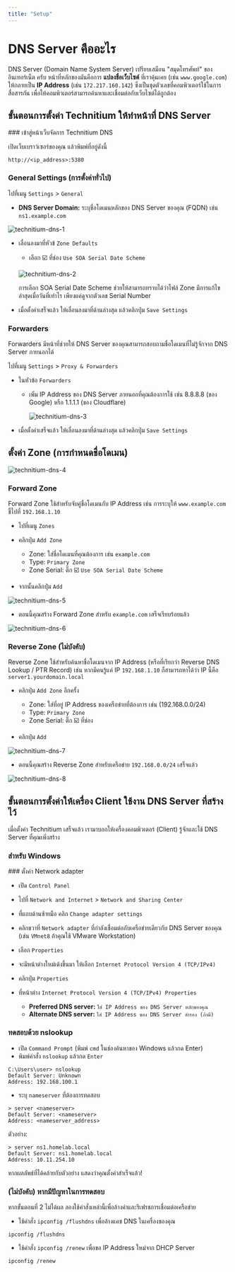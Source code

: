 ```yaml
---
title: "Setup"
---
```



# DNS Server คืออะไร

DNS Server (Domain Name System Server) เปรียบเสมือน "สมุดโทรศัพท์" ของอินเทอร์เน็ต ครับ หน้าที่หลักของมันคือการ **แปลงชื่อเว็บไซต์** ที่เราคุ้นเคย (เช่น `www.google.com`) ให้กลายเป็น **IP Address** (เช่น `172.217.160.142`) ซึ่งเป็นชุดตัวเลขที่คอมพิวเตอร์ใช้ในการสื่อสารกัน เพื่อให้คอมพิวเตอร์สามารถค้นหาและเชื่อมต่อกับเว็บไซต์ได้ถูกต้อง



## ขั้นตอนการตั้งค่า Technitium ให้ทำหน้าที่ DNS Server

<Steps>
### เข้าสู่หน้าเว็บจัดการ Technitium DNS

เปิดเว็บเบราว์เซอร์ของคุณ แล้วพิมพ์ที่อยู่ดังนี้

```url copy
http://<ip_address>:5380
```

### General Settings (การตั้งค่าทั่วไป)

ไปที่เมนู `Settings` > `General`

  - **DNS Server Domain:**  ระบุชื่อโดเมนหลักของ DNS Server ของคุณ (FQDN) เช่น `ns1.example.com`

  ![technitium-dns-1](/server/technitium/technitium-dns-1.png)

- เลื่อนลงมาที่หัวข้ `Zone Defaults`

  - เลือก ☑️ ที่ช่อง `Use SOA Serial Date Scheme`

  ![technitium-dns-2](/server/technitium/technitium-dns-2.png)

  <Callout type="default">
  การเลือก SOA Serial Date Scheme ช่วยให้สามารถทราบได้ว่าไฟล์ Zone มีการแก้ไขล่าสุดเมื่อวันที่เท่าไร เพียงแค่ดูจากตัวเลข Serial Number
  </Callout>

- เมื่อตั้งค่าเสร็จแล้ว ให้เลื่อนลงมาที่ด้านล่างสุด แล้วคลิกปุ่ม `Save Settings`

### Forwarders

Forwarders มีหน้าที่ช่วยให้ DNS Server ของคุณสามารถสอบถามชื่อโดเมนที่ไม่รู้จักจาก DNS Server ภายนอกได้

ไปที่เมนู `Settings` > `Proxy & Forwarders`

- ในหัวข้อ `Forwarders`

  - เพิ่ม IP Address ของ DNS Server ภายนอกที่คุณต้องการใช้ เช่น 8.8.8.8 (ของ Google) หรือ 1.1.1.1 (ของ Cloudflare)

    ![technitium-dns-3](/server/technitium/technitium-dns-3.png)

- เมื่อตั้งค่าเสร็จแล้ว ให้เลื่อนลงมาที่ด้านล่างสุด แล้วคลิกปุ่ม `Save Settings`
</Steps>

## ตั้งค่า Zone (การกำหนดชื่อโดเมน)

![technitium-dns-4](/server/technitium/technitium-dns-4.png)

### Forward Zone

Forward Zone ใช้สำหรับจับคู่ชื่อโดเมนกับ IP Address เช่น การระบุให้ `www.example.com` ชี้ไปที่ `192.168.1.10`

- ไปที่เมนู `Zones`

- คลิกปุ่ม `Add Zone`

  - Zone: ใส่ชื่อโดเมนที่คุณต้องการ เช่น `example.com`
  - Type: `Primary Zone`
  - Zone Serial: ติ๊ก ☑️ `Use SOA Serial Date Scheme`

- จากนั้นคลิกปุ่ม `Add`

![technitium-dns-5](/server/technitium/technitium-dns-5.png)

- ตอนนี้คุณสร้าง Forward Zone สำหรับ `example.com` เสร็จเรียบร้อยแล้ว

![technitium-dns-6](/server/technitium/technitium-dns-6.png)

### Reverse Zone (ไม่บังคับ)

Reverse Zone ใช้สำหรับค้นหาชื่อโดเมนจาก IP Address (หรือที่เรียกว่า Reverse DNS Lookup / PTR Record) เช่น หากมีคนรู้แค่ IP `192.168.1.10` ก็สามารถหาได้ว่า IP นี้คือ `server1.yourdomain.local`

- คลิกปุ่ม `Add Zone` อีกครั้ง

  - Zone: ใส่ที่อยู่ IP Address ของเครือข่ายที่ต้องการ เช่น (192.168.0.0/24)
  - Type: `Primary Zone`
  - Zone Serial: ติ๊ก ☑️ ที่ช่อง

- คลิกปุ่ม `Add`

![technitium-dns-7](/server/technitium/technitium-dns-7.png)

- ตอนนี้คุณสร้าง Reverse Zone สำหรับเครือข่าย `192.168.0.0/24` เสร็จแล้ว

![technitium-dns-8](/server/technitium/technitium-dns-8.png)

## ขั้นตอนการตั้งค่าให้เครื่อง Client ใช้งาน DNS Server ที่สร้างไว้

เมื่อตั้งค่า Technitium เสร็จแล้ว เรามาบอกให้เครื่องคอมพิวเตอร์ (Client) รู้จักและใช้ DNS Server ที่คุณเพิ่งสร้าง

### สำหรับ Windows

<Steps>
### ตั้งค่า Network adapter

- เปิด `Control Panel`

- ไปที่ `Network and Internet` > `Network and Sharing Center`

- ที่แถบด้านซ้ายมือ คลิก `Change adapter settings`

- คลิกขวาที่ `Network adapter` ที่กำลังเชื่อมต่อกับเครือข่ายเดียวกับ DNS Server ของคุณ (เช่น `VMnet8` ถ้าคุณใช้ VMware Workstation)

- เลือก `Properties`

- จะมีหน้าต่างใหม่เด้งขึ้นมา ให้เลือก `Internet Protocol Version 4 (TCP/IPv4)`

- คลิกปุ่ม `Properties`

- ที่หน้าต่าง `Internet Protocol Version 4 (TCP/IPv4) Properties`
  - **Preferred DNS server:** `ใส่ IP Address ของ DNS Server หลักของคุณ`
  - **Alternate DNS server:** `ใส่ IP Address ของ DNS Server สำรอง (ถ้ามี)`

### ทดสอบด้วย nslookup

- เปิด `Command Prompt` (พิมพ์ `cmd` ในช่องค้นหาของ Windows แล้วกด Enter)
- พิมพ์คำสั่ง `nslookup` แล้วกด `Enter`

```
C:\Users\user> nslookup
Default Server: Unknown
Address: 192.168.100.1
```

- ระบุ `nameserver` ที่ต้องการทดสอบ

```
> server <nameserver>
Default Server: <nameserver>
Address: <nameserver_address>
```

  ตัวอย่าง:

  ```
  > server ns1.homelab.local
  Default Server: ns1.homelab.local
  Address: 10.11.254.10
  ```

  <Callout type="default">
  หากผลลัพธ์ที่ได้คล้ายกับตัวอย่าง แสดงว่าคุณตั้งค่าสำเร็จแล้ว!
  </Callout>

### (ไม่บังคับ) หากมีปัญหาในการทดสอบ

หากขั้นตอนที่ 2 ไม่ได้ผล ลองใช้คำสั่งเหล่านี้เพื่อล้างค่าและรีเฟรชการเชื่อมต่อเครือข่าย

- ใช้คำสั่ง `ipconfig /flushdns` เพื่อล้างแคช DNS ในเครื่องของคุณ

```
ipconfig /flushdns
```

- ใช้คำสั่ง `ipconfig /renew` เพื่อขอ IP Address ใหม่จาก DHCP Server

```
ipconfig /renew
```
</Steps>
